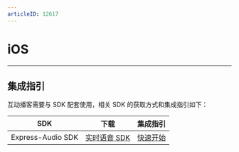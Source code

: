 ```yaml
---
articleID: 12617
---
```

# iOS
---

## 集成指引

互动播客需要与 SDK 配套使用，相关 SDK 的获取方式和集成指引如下：

|SDK|下载|集成指引|
|-|-|-|
|Express-Audio SDK|[实时语音 SDK](/real-time-voice-ios/client-sdk/download-sdk)|[快速开始](/real-time-voice-ios/quick-start/integrating-sdk)|
